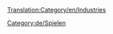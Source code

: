 [[Translation:Category/en/Industries]]


{{en/Bilingual box|de
|Dies ist eine Kategorisierte Liste aller [[de/Manual/Industrie|Industrien]] in OpenTTD.  Die Industrien sind eingeteilt nach Klima und Position in der Industriekette, und eine komplette Liste ist in der unteren Hälfte dieser Seite zu finden.
|This is a categorised list of all [[en/Manual/Industries]] in OpenTTD.  Industries are subcategorised by Climate and by position in the industry chain, and a complete listing is also available at the bottom of this category.}}

[[Category:de/Spielen]]